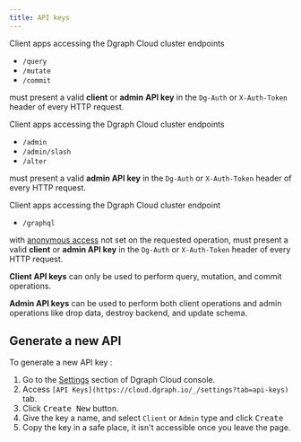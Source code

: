 ```yaml
---
title: API keys
---
```


Client apps accessing the Dgraph Cloud cluster endpoints

- `/query`
- `/mutate`
- `/commit`

must present a valid **client** or **admin** **API key** in the `Dg-Auth` or
`X-Auth-Token` header of every HTTP request.

Client apps accessing the Dgraph Cloud cluster endpoints

- `/admin`
- `/admin/slash`
- `/alter`

must present a valid **admin API key** in the `Dg-Auth` or `X-Auth-Token` header
of every HTTP request.

Client apps accessing the Dgraph Cloud cluster endpoint

- `/graphql`

with [anonymous access](dgraph/reference/graphql/security/anonymous-access) not
set on the requested operation, must present a valid **client** or **admin API
key** in the `Dg-Auth` or `X-Auth-Token` header of every HTTP request.

**Client API keys** can only be used to perform query, mutation, and commit
operations.

**Admin API keys** can be used to perform both client operations and admin
operations like drop data, destroy backend, and update schema.

## Generate a new API

To generate a new API key :

1. Go to the [Settings](https://cloud.dgraph.io/_/settings) section of Dgraph
   Cloud console.
2. Access `[API Keys](https://cloud.dgraph.io/_/settings?tab=api-keys)` tab.
3. Click <kbd>Create New</kbd> button.
4. Give the key a name, and select `Client` or `Admin` type and click
   <kbd>Create</kbd>
5. Copy the key in a safe place, it isn't accessible once you leave the page.
